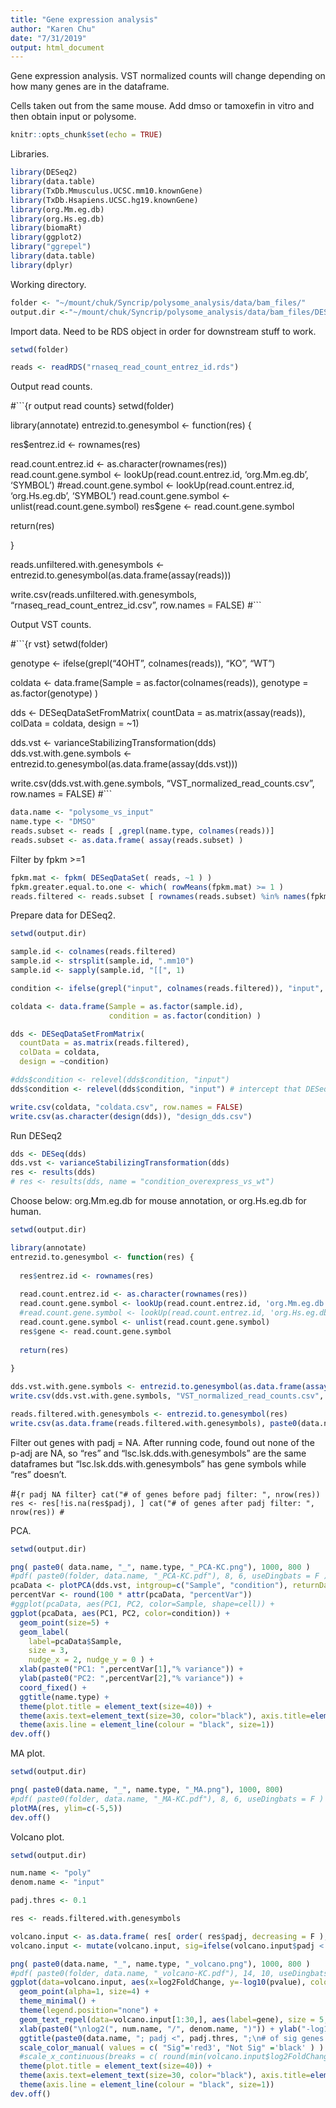 ```yaml
---
title: "Gene expression analysis"
author: "Karen Chu"
date: "7/31/2019"
output: html_document
---
```


Gene expression analysis.
VST normalized counts will change depending on how many genes are in the dataframe.

Cells taken out from the same mouse.
Add dmso or tamoxefin in vitro and then obtain input or polysome.

```r
knitr::opts_chunk$set(echo = TRUE)
```

Libraries.

```r
library(DESeq2)
library(data.table)
library(TxDb.Mmusculus.UCSC.mm10.knownGene)
library(TxDb.Hsapiens.UCSC.hg19.knownGene)
library(org.Mm.eg.db)
library(org.Hs.eg.db)
library(biomaRt)
library(ggplot2)
library("ggrepel")
library(data.table)
library(dplyr)
```

Working directory.

```r
folder <- "~/mount/chuk/Syncrip/polysome_analysis/data/bam_files/"
output.dir <-"~/mount/chuk/Syncrip/polysome_analysis/data/bam_files/DESeq2/polysome_vs_input_DMSO/"
```

Import data. Need to be RDS object in order for downstream stuff to work.

```r
setwd(folder)

reads <- readRDS("rnaseq_read_count_entrez_id.rds")
```

Output read counts.

#```{r output read counts}
setwd(folder)

library(annotate)
entrezid.to.genesymbol <- function(res) {
  
  res$entrez.id <- rownames(res)
  
  read.count.entrez.id <- as.character(rownames(res))
  read.count.gene.symbol <- lookUp(read.count.entrez.id, 'org.Mm.eg.db', 'SYMBOL')
  #read.count.gene.symbol <- lookUp(read.count.entrez.id, 'org.Hs.eg.db', 'SYMBOL')
  read.count.gene.symbol <- unlist(read.count.gene.symbol)
  res$gene <- read.count.gene.symbol
  
  return(res)
  
}

reads.unfiltered.with.genesymbols <- entrezid.to.genesymbol(as.data.frame(assay(reads)))

write.csv(reads.unfiltered.with.genesymbols, "rnaseq_read_count_entrez_id.csv", row.names = FALSE)
#```

Output VST counts.

#```{r vst}
setwd(folder)

genotype <- ifelse(grepl("4OHT", colnames(reads)), "KO", "WT")

coldata <- data.frame(Sample = as.factor(colnames(reads)), 
                      genotype = as.factor(genotype) )

dds <- DESeqDataSetFromMatrix(
  countData = as.matrix(assay(reads)), 
  colData = coldata, 
  design = ~1) 

dds.vst <- varianceStabilizingTransformation(dds)
dds.vst.with.gene.symbols <- entrezid.to.genesymbol(as.data.frame(assay(dds.vst)))

write.csv(dds.vst.with.gene.symbols, "VST_normalized_read_counts.csv", row.names = FALSE)
#```


```r
data.name <- "polysome_vs_input"
name.type <- "DMSO"
reads.subset <- reads [ ,grepl(name.type, colnames(reads))]
reads.subset <- as.data.frame( assay(reads.subset) )
```

Filter by fpkm >=1 

```r
fpkm.mat <- fpkm( DESeqDataSet( reads, ~1 ) )
fpkm.greater.equal.to.one <- which( rowMeans(fpkm.mat) >= 1 )
reads.filtered <- reads.subset [ rownames(reads.subset) %in% names(fpkm.greater.equal.to.one), ]
```

Prepare data for DESeq2. 

```r
setwd(output.dir)

sample.id <- colnames(reads.filtered)
sample.id <- strsplit(sample.id, ".mm10")
sample.id <- sapply(sample.id, "[[", 1)

condition <- ifelse(grepl("input", colnames(reads.filtered)), "input", "poly")

coldata <- data.frame(Sample = as.factor(sample.id), 
                      condition = as.factor(condition) )

dds <- DESeqDataSetFromMatrix(
  countData = as.matrix(reads.filtered), 
  colData = coldata, 
  design = ~condition) 

#dds$condition <- relevel(dds$condition, "input")
dds$condition <- relevel(dds$condition, "input") # intercept that DESeq2 calculates depends on the first factor. If "LSK" first, then results in log2foldchange(LSC/LSK). If "LSC" first, then results is log2foldchange(LSK/LSC).

write.csv(coldata, "coldata.csv", row.names = FALSE)
write.csv(as.character(design(dds)), "design_dds.csv")
```

Run DESeq2

```r
dds <- DESeq(dds)
dds.vst <- varianceStabilizingTransformation(dds)
res <- results(dds)
# res <- results(dds, name = "condition_overexpress_vs_wt")
```

Choose below: org.Mm.eg.db for mouse annotation, or org.Hs.eg.db for human.

```r
setwd(output.dir)

library(annotate)
entrezid.to.genesymbol <- function(res) {
  
  res$entrez.id <- rownames(res)
  
  read.count.entrez.id <- as.character(rownames(res))
  read.count.gene.symbol <- lookUp(read.count.entrez.id, 'org.Mm.eg.db', 'SYMBOL')
  #read.count.gene.symbol <- lookUp(read.count.entrez.id, 'org.Hs.eg.db', 'SYMBOL')
  read.count.gene.symbol <- unlist(read.count.gene.symbol)
  res$gene <- read.count.gene.symbol
  
  return(res)
  
}

dds.vst.with.gene.symbols <- entrezid.to.genesymbol(as.data.frame(assay(dds.vst)))
write.csv(dds.vst.with.gene.symbols, "VST_normalized_read_counts.csv", row.names = FALSE)

reads.filtered.with.genesymbols <- entrezid.to.genesymbol(res)
write.csv(as.data.frame(reads.filtered.with.genesymbols), paste0(data.name, "_", name.type, "_DESeq2Results.csv"))
```

Filter out genes with padj = NA.
After running code, found out none of the p-adj are NA, so "res" and "lsc.lsk.dds.with.genesymbols" are the same dataframes but "lsc.lsk.dds.with.genesymbols" has gene symbols while "res" doesn't.

#```{r padj NA filter}
cat("# of genes before padj filter: ", nrow(res))
res <- res[!is.na(res$padj), ]
cat("# of genes after padj filter: ", nrow(res))
#```

PCA.

```r
setwd(output.dir)

png( paste0( data.name, "_", name.type, "_PCA-KC.png"), 1000, 800 )
#pdf( paste0(folder, data.name, "_PCA-KC.pdf"), 8, 6, useDingbats = F )
pcaData <- plotPCA(dds.vst, intgroup=c("Sample", "condition"), returnData=TRUE)
percentVar <- round(100 * attr(pcaData, "percentVar"))
#ggplot(pcaData, aes(PC1, PC2, color=Sample, shape=cell)) +
ggplot(pcaData, aes(PC1, PC2, color=condition)) +
  geom_point(size=5) +
  geom_label(
    label=pcaData$Sample, 
    size = 3,
    nudge_x = 2, nudge_y = 0 ) +
  xlab(paste0("PC1: ",percentVar[1],"% variance")) +
  ylab(paste0("PC2: ",percentVar[2],"% variance")) + 
  coord_fixed() +
  ggtitle(name.type) +
  theme(plot.title = element_text(size=40)) +
  theme(axis.text=element_text(size=30, color="black"), axis.title=element_text(size=30, color="black")) +
  theme(axis.line = element_line(colour = "black", size=1))
dev.off()
```

MA plot.

```r
setwd(output.dir)

png( paste0(data.name, "_", name.type, "_MA.png"), 1000, 800)
#pdf( paste0(folder, data.name, "_MA-KC.pdf"), 8, 6, useDingbats = F )
plotMA(res, ylim=c(-5,5))
dev.off()
```

Volcano plot. 

```r
setwd(output.dir)

num.name <- "poly"
denom.name <- "input"

padj.thres <- 0.1

res <- reads.filtered.with.genesymbols 

volcano.input <- as.data.frame( res[ order( res$padj, decreasing = F ), ] )
volcano.input <- mutate(volcano.input, sig=ifelse(volcano.input$padj < padj.thres, "Sig", "Not Sig"))

png( paste0(data.name, "_", name.type, "_volcano.png"), 1000, 800 )
#pdf( paste0(folder, data.name, "_volcano-KC.pdf"), 14, 10, useDingbats = F )
ggplot(data=volcano.input, aes(x=log2FoldChange, y=-log10(pvalue), colour= sig)) + 
  geom_point(alpha=1, size=4) +
  theme_minimal() +
  theme(legend.position="none") +
  geom_text_repel(data=volcano.input[1:30,], aes(label=gene), size = 5,box.padding = unit(0.5, "lines"), point.padding = unit(0.5, "lines"), color="black") +
  xlab(paste0("\nlog2(", num.name, "/", denom.name, ")")) + ylab("-log10(p)\n") +
  ggtitle(paste0(data.name, "; padj <", padj.thres, ";\n# of sig genes: ", nrow( subset(volcano.input, sig=="Sig") ), "\n")) +
  scale_color_manual( values = c( "Sig"='red3', "Not Sig" ='black' ) ) + 
  #scale_x_continuous(breaks = c( round(min(volcano.input$log2FoldChange)):round(max(volcano.input$log2FoldChange)) )) +
  theme(plot.title = element_text(size=40)) +
  theme(axis.text=element_text(size=30, color="black"), axis.title=element_text(size=30, color="black")) +
  theme(axis.line = element_line(colour = "black", size=1))
dev.off()
```



















